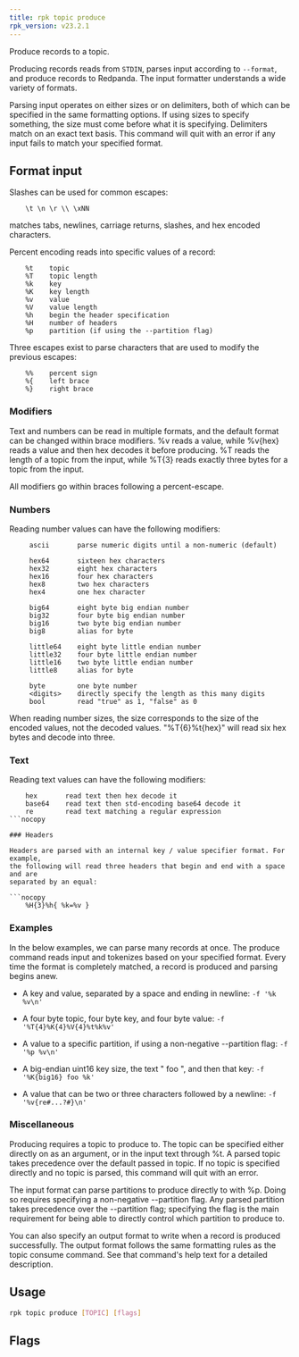```yaml
---
title: rpk topic produce
rpk_version: v23.2.1
---
```


<head>
  <meta name="title" content="rpk topic produce | Redpanda Docs" />
  <meta name="description" content="rpk topic produce" />
  <link rel="canonical" href="https://docs.redpanda.com/docs/reference/rpk/rpk-topic/rpk-topic-produce/" />
</head>

Produce records to a topic.

Producing records reads from `STDIN`, parses input according to `--format`, and
produce records to Redpanda. The input formatter understands a wide variety of
formats.

Parsing input operates on either sizes or on delimiters, both of which can be
specified in the same formatting options. If using sizes to specify something,
the size must come before what it is specifying. Delimiters match on an exact
text basis. This command will quit with an error if any input fails to match
your specified format.

## Format input

Slashes can be used for common escapes:

```nocopy
    \t \n \r \\ \xNN
```

matches tabs, newlines, carriage returns, slashes, and hex encoded characters.

Percent encoding reads into specific values of a record:

```nocopy
    %t    topic
    %T    topic length
    %k    key
    %K    key length
    %v    value
    %V    value length
    %h    begin the header specification
    %H    number of headers
    %p    partition (if using the --partition flag)
```

Three escapes exist to parse characters that are used to modify the previous
escapes:

```nocopy
    %%    percent sign
    %{    left brace
    %}    right brace
```

### Modifiers

Text and numbers can be read in multiple formats, and the default format can be
changed within brace modifiers. %v reads a value, while %v{hex} reads a value
and then hex decodes it before producing. %T reads the length of a topic from
the input, while %T{3} reads exactly three bytes for a topic from the input.

All modifiers go within braces following a percent-escape.

### Numbers

Reading number values can have the following modifiers:

```nocopy
     ascii       parse numeric digits until a non-numeric (default)

     hex64       sixteen hex characters
     hex32       eight hex characters
     hex16       four hex characters
     hex8        two hex characters
     hex4        one hex character

     big64       eight byte big endian number
     big32       four byte big endian number
     big16       two byte big endian number
     big8        alias for byte

     little64    eight byte little endian number
     little32    four byte little endian number
     little16    two byte little endian number
     little8     alias for byte

     byte        one byte number
     <digits>    directly specify the length as this many digits
     bool        read "true" as 1, "false" as 0
```

When reading number sizes, the size corresponds to the size of the encoded
values, not the decoded values. "%T{6}%t{hex}" will read six hex bytes and
decode into three.

### Text

Reading text values can have the following modifiers:

```nocopy
    hex       read text then hex decode it
    base64    read text then std-encoding base64 decode it
    re        read text matching a regular expression
```nocopy

### Headers

Headers are parsed with an internal key / value specifier format. For example,
the following will read three headers that begin and end with a space and are
separated by an equal:

```nocopy
    %H{3}%h{ %k=%v }
```

### Examples

In the below examples, we can parse many records at once. The produce command
reads input and tokenizes based on your specified format. Every time the format
is completely matched, a record is produced and parsing begins anew.

- A key and value, separated by a space and ending in newline:
`-f '%k %v\n'`

- A four byte topic, four byte key, and four byte value:
`-f '%T{4}%K{4}%V{4}%t%k%v'`

- A value to a specific partition, if using a non-negative --partition flag:
`-f '%p %v\n'`

- A big-endian uint16 key size, the text " foo ", and then that key:
`-f '%K{big16} foo %k'`

- A value that can be two or three characters followed by a newline:
`-f '%v{re#...?#}\n'`

### Miscellaneous

Producing requires a topic to produce to. The topic can be specified either
directly on as an argument, or in the input text through %t. A parsed topic
takes precedence over the default passed in topic. If no topic is specified
directly and no topic is parsed, this command will quit with an error.

The input format can parse partitions to produce directly to with %p. Doing so
requires specifying a non-negative --partition flag. Any parsed partition
takes precedence over the --partition flag; specifying the flag is the main
requirement for being able to directly control which partition to produce to.

You can also specify an output format to write when a record is produced
successfully. The output format follows the same formatting rules as the topic
consume command. See that command's help text for a detailed description.


## Usage

```bash
rpk topic produce [TOPIC] [flags]
```

## Flags

<!--
[cols=",,",]
|===
|*Value* |*Type* |*Description*

|--acks |int |Number of acks required for producing (-1=all, 0=none,
1=leader) (default -1).

|--allow-auto-topic-creation |- |Auto-create non-existent topics;
requires auto_create_topics_enabled on the broker.

|-z, --compression |string |Compression to use for producing batches
(none, gzip, snappy, lz4, zstd) (default "snappy").

|--delivery-timeout |duration |Per-record delivery timeout, if non-zero,
min 1s.

|-f, --format |string |Input record format (default "%v\n").

|-H, --header |stringArray |Headers in format key:value to add to each
record (repeatable).

|-h, --help |- |Help for produce.

|-k, --key |string |A fixed key to use for each record (parsed input
keys take precedence).

|--max-message-bytes |int32 |If non-negative, maximum size of a record
batch before compression (default -1).

|-o, --output-format |string |what to write to stdout when a record is
successfully produced (default "Produced to partition %p at offset %o
with timestamp %d.\n").

|-p, --partition |int32 |Partition to directly produce to, if
non-negative (also allows %p parsing to set partitions) (default -1).

|-Z, --tombstone |- |Produce empty values as tombstones.

|--config |string |Redpanda or rpk config file; default search paths are
~/.config/rpk/rpk.yaml, $PWD, and /etc/redpanda/`redpanda.yaml`.

|-X, --config-opt |stringArray |Override rpk configuration settings; '-X
help' for detail or '-X list' for terser detail.

|--profile |string |rpk profile to use.

|-v, --verbose |- |Enable verbose logging.
|===

-->
